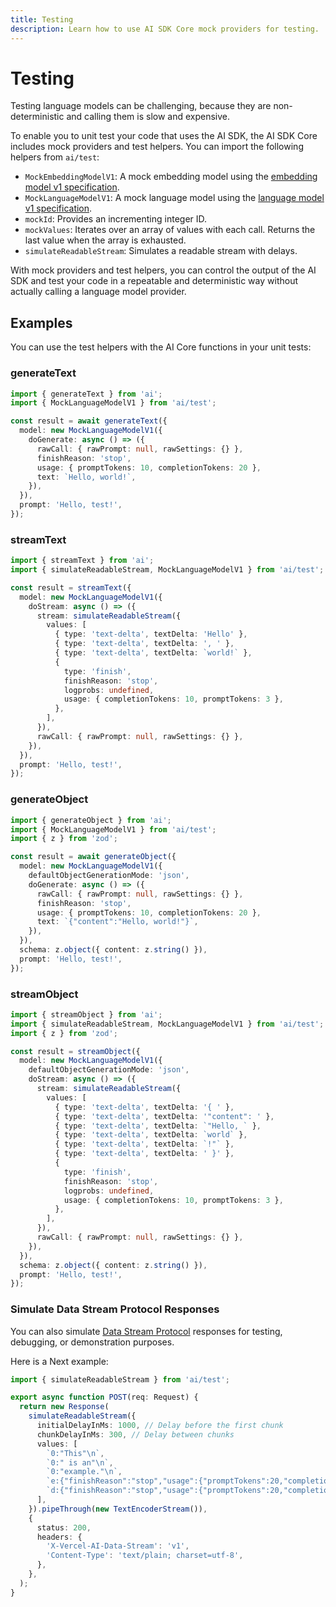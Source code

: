 ```yaml
---
title: Testing
description: Learn how to use AI SDK Core mock providers for testing.
---
```


# Testing

Testing language models can be challenging, because they are non-deterministic
and calling them is slow and expensive.

To enable you to unit test your code that uses the AI SDK, the AI SDK Core
includes mock providers and test helpers. You can import the following helpers from `ai/test`:

- `MockEmbeddingModelV1`: A mock embedding model using the [embedding model v1 specification](https://github.com/vercel/ai/blob/main/packages/provider/src/embedding-model/v1/embedding-model-v1.ts).
- `MockLanguageModelV1`: A mock language model using the [language model v1 specification](https://github.com/vercel/ai/blob/main/packages/provider/src/language-model/v1/language-model-v1.ts).
- `mockId`: Provides an incrementing integer ID.
- `mockValues`: Iterates over an array of values with each call. Returns the last value when the array is exhausted.
- `simulateReadableStream`: Simulates a readable stream with delays.

With mock providers and test helpers, you can control the output of the AI SDK
and test your code in a repeatable and deterministic way without actually calling
a language model provider.

## Examples

You can use the test helpers with the AI Core functions in your unit tests:

### generateText

```ts
import { generateText } from 'ai';
import { MockLanguageModelV1 } from 'ai/test';

const result = await generateText({
  model: new MockLanguageModelV1({
    doGenerate: async () => ({
      rawCall: { rawPrompt: null, rawSettings: {} },
      finishReason: 'stop',
      usage: { promptTokens: 10, completionTokens: 20 },
      text: `Hello, world!`,
    }),
  }),
  prompt: 'Hello, test!',
});
```

### streamText

```ts
import { streamText } from 'ai';
import { simulateReadableStream, MockLanguageModelV1 } from 'ai/test';

const result = streamText({
  model: new MockLanguageModelV1({
    doStream: async () => ({
      stream: simulateReadableStream({
        values: [
          { type: 'text-delta', textDelta: 'Hello' },
          { type: 'text-delta', textDelta: ', ' },
          { type: 'text-delta', textDelta: `world!` },
          {
            type: 'finish',
            finishReason: 'stop',
            logprobs: undefined,
            usage: { completionTokens: 10, promptTokens: 3 },
          },
        ],
      }),
      rawCall: { rawPrompt: null, rawSettings: {} },
    }),
  }),
  prompt: 'Hello, test!',
});
```

### generateObject

```ts
import { generateObject } from 'ai';
import { MockLanguageModelV1 } from 'ai/test';
import { z } from 'zod';

const result = await generateObject({
  model: new MockLanguageModelV1({
    defaultObjectGenerationMode: 'json',
    doGenerate: async () => ({
      rawCall: { rawPrompt: null, rawSettings: {} },
      finishReason: 'stop',
      usage: { promptTokens: 10, completionTokens: 20 },
      text: `{"content":"Hello, world!"}`,
    }),
  }),
  schema: z.object({ content: z.string() }),
  prompt: 'Hello, test!',
});
```

### streamObject

```ts
import { streamObject } from 'ai';
import { simulateReadableStream, MockLanguageModelV1 } from 'ai/test';
import { z } from 'zod';

const result = streamObject({
  model: new MockLanguageModelV1({
    defaultObjectGenerationMode: 'json',
    doStream: async () => ({
      stream: simulateReadableStream({
        values: [
          { type: 'text-delta', textDelta: '{ ' },
          { type: 'text-delta', textDelta: '"content": ' },
          { type: 'text-delta', textDelta: `"Hello, ` },
          { type: 'text-delta', textDelta: `world` },
          { type: 'text-delta', textDelta: `!"` },
          { type: 'text-delta', textDelta: ' }' },
          {
            type: 'finish',
            finishReason: 'stop',
            logprobs: undefined,
            usage: { completionTokens: 10, promptTokens: 3 },
          },
        ],
      }),
      rawCall: { rawPrompt: null, rawSettings: {} },
    }),
  }),
  schema: z.object({ content: z.string() }),
  prompt: 'Hello, test!',
});
```

### Simulate Data Stream Protocol Responses

You can also simulate [Data Stream Protocol](/docs/ai-sdk-ui/stream-protocol#data-stream-protocol) responses for testing,
debugging, or demonstration purposes.

Here is a Next example:

```ts filename="route.ts"
import { simulateReadableStream } from 'ai/test';

export async function POST(req: Request) {
  return new Response(
    simulateReadableStream({
      initialDelayInMs: 1000, // Delay before the first chunk
      chunkDelayInMs: 300, // Delay between chunks
      values: [
        `0:"This"\n`,
        `0:" is an"\n`,
        `0:"example."\n`,
        `e:{"finishReason":"stop","usage":{"promptTokens":20,"completionTokens":50},"isContinued":false}\n`,
        `d:{"finishReason":"stop","usage":{"promptTokens":20,"completionTokens":50}}\n`,
      ],
    }).pipeThrough(new TextEncoderStream()),
    {
      status: 200,
      headers: {
        'X-Vercel-AI-Data-Stream': 'v1',
        'Content-Type': 'text/plain; charset=utf-8',
      },
    },
  );
}
```
